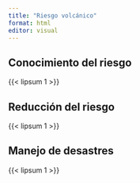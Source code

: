 ```yaml
---
title: "Riesgo volcánico"
format: html
editor: visual
---
```


## 

::: panel-tabset
## Conocimiento del riesgo

{{< lipsum 1 >}}

## Reducción del riesgo

{{< lipsum 1 >}}

## Manejo de desastres

{{< lipsum 1 >}}
:::

```         
```
